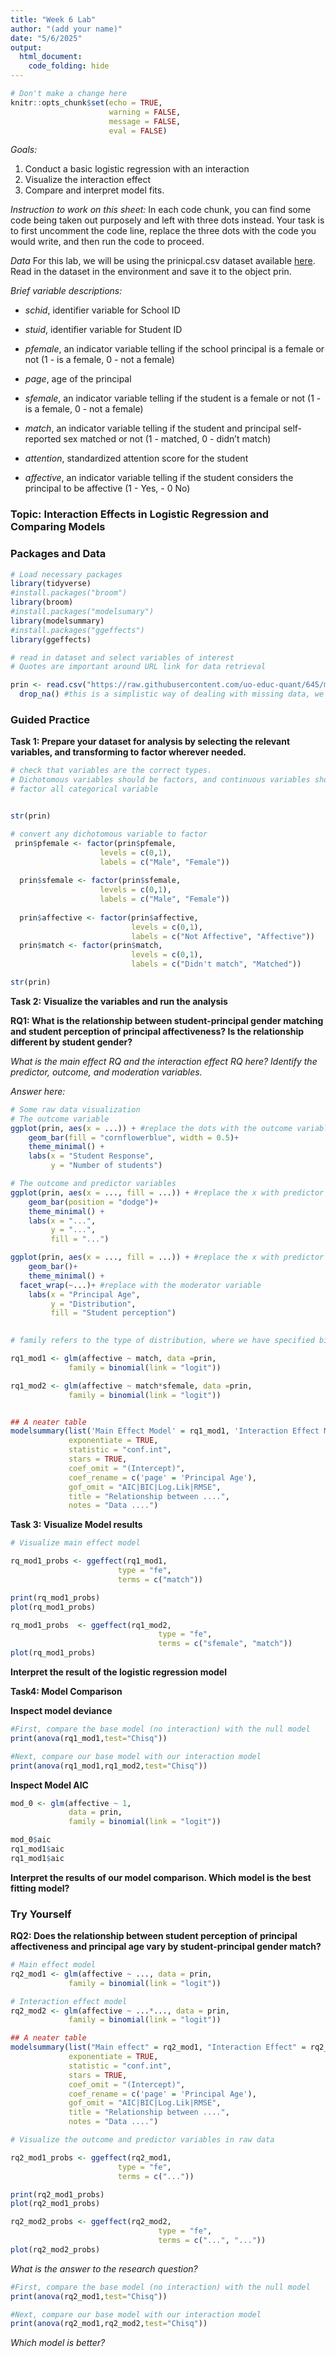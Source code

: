 ```yaml
---
title: "Week 6 Lab"
author: "(add your name)"
date: "5/6/2025"
output:
  html_document:
    code_folding: hide
---
```


```r

# Don't make a change here
knitr::opts_chunk$set(echo = TRUE,
                      warning = FALSE,
                      message = FALSE,
                      eval = FALSE)
```

*Goals:*

1. Conduct a basic logistic regression with an interaction
2. Visualize the interaction effect
3. Compare and interpret model fits.

*Instruction to work on this sheet:* In each code chunk, you can find some code being taken out purposely and left with three dots instead. Your task is to first uncomment the code line, replace the three dots with the code you would write, and then run the code to proceed.

*Data*
For this lab, we will be using the prinicpal.csv dataset available [here](https://raw.githubusercontent.com/uo-educ-quant/645/master/data/principal.csv). 
Read in the dataset in the environment and save it to the object prin.

*Brief variable descriptions:*

 - *schid*, identifier variable for School ID
 
 - *stuid*, identifier variable for Student ID
 
 - *pfemale*, an indicator variable telling if the school principal is a female or not (1 - is a female, 0 - not a female)
 
 - *page*, age of the principal
 
 - *sfemale*, an indicator variable telling if the student is a female or not (1 - is a female, 0 - not a female)
 
 - *match*, an indicator variable telling if the student and principal self-reported sex matched or not (1 - matched, 0 - didn't match)
 
 - *attention*, standardized attention score for the student
 
 - *affective*, an indicator variable telling if the student considers the principal to be affective (1 - Yes, - 0 No)
 
 
 
### Topic: Interaction Effects in Logistic Regression and Comparing Models

### Packages and Data 

```r
# Load necessary packages 
library(tidyverse)
#install.packages("broom")
library(broom)
#install.packages("modelsumary")
library(modelsummary)
#install.packages("ggeffects")
library(ggeffects)

# read in dataset and select variables of interest 
# Quotes are important around URL link for data retrieval 

prin <- read.csv("https://raw.githubusercontent.com/uo-educ-quant/645/master/data/principal.csv") %>% 
  drop_na() #this is a simplistic way of dealing with missing data, we simply drop observations with missingness on any row
```

### Guided Practice

**Task 1: Prepare your dataset for analysis by selecting the relevant variables, and transforming to factor wherever needed.**

```r
# check that variables are the correct types. 
# Dichotomous variables should be factors, and continuous variables should be numeric (num) or integers (int).
# factor all categorical variable


str(prin)

# convert any dichotomous variable to factor
 prin$pfemale <- factor(prin$pfemale,
                    levels = c(0,1),
                    labels = c("Male", "Female"))
 
  prin$sfemale <- factor(prin$sfemale,
                    levels = c(0,1),
                    labels = c("Male", "Female"))
  
  prin$affective <- factor(prin$affective, 
                           levels = c(0,1),
                           labels = c("Not Affective", "Affective"))
  prin$match <- factor(prin$match, 
                           levels = c(0,1),
                           labels = c("Didn't match", "Matched"))

str(prin)
```

**Task 2: Visualize the variables and run the analysis**

**RQ1: What is the relationship between student-principal gender matching and student perception of principal affectiveness? Is the relationship different by student gender?**

*What is the main effect RQ and the interaction effect RQ here? Identify the predictor, outcome, and moderation variables.*

*Answer here:*

```r
# Some raw data visualization
# The outcome variable
ggplot(prin, aes(x = ...)) + #replace the dots with the outcome variable
    geom_bar(fill = "cornflowerblue", width = 0.5)+
    theme_minimal() +
    labs(x = "Student Response",
         y = "Number of students")

# The outcome and predictor variables
ggplot(prin, aes(x = ..., fill = ...)) + #replace the x with predictor variable and fill with outcome variable
    geom_bar(position = "dodge")+
    theme_minimal() +
    labs(x = "...",
         y = "...",
         fill = "...")

ggplot(prin, aes(x = ..., fill = ...)) + #replace the x with predictor variable and fill with outcome variable
    geom_bar()+
    theme_minimal() +
  facet_wrap(~...)+ #replace with the moderator variable
    labs(x = "Principal Age",
         y = "Distribution",
         fill = "Student perception")
    
```


```r
# family refers to the type of distribution, where we have specified binomial, and the link asks for the link function that we want to use, which is the logit for a logistic regression.

rq1_mod1 <- glm(affective ~ match, data =prin,
             family = binomial(link = "logit"))

rq1_mod2 <- glm(affective ~ match*sfemale, data =prin,
             family = binomial(link = "logit"))


## A neater table        
modelsummary(list('Main Effect Model' = rq1_mod1, 'Interaction Effect Model' = rq1_mod2),
             exponentiate = TRUE,
             statistic = "conf.int",
             stars = TRUE,
             coef_omit = "(Intercept)",
             coef_rename = c('page' = 'Principal Age'),
             gof_omit = "AIC|BIC|Log.Lik|RMSE",
             title = "Relationship between ....",
             notes = "Data ....")
```

**Task 3: Visualize Model results**

```r
# Visualize main effect model

rq_mod1_probs <- ggeffect(rq1_mod1,
                        type = "fe",
                        terms = c("match")) 

print(rq_mod1_probs)
plot(rq_mod1_probs)

rq_mod1_probs  <- ggeffect(rq1_mod2,
                                 type = "fe",
                                 terms = c("sfemale", "match"))
plot(rq_mod1_probs)
```

**Interpret the result of the logistic regression model**

**Task4: Model Comparison**

**Inspect model deviance**

```r

#First, compare the base model (no interaction) with the null model
print(anova(rq1_mod1,test="Chisq"))

#Next, compare our base model with our interaction model
print(anova(rq1_mod1,rq1_mod2,test="Chisq"))

```

**Inspect Model AIC**

```r
mod_0 <- glm(affective ~ 1,
             data = prin,
             family = binomial(link = "logit"))

mod_0$aic
rq1_mod1$aic
rq1_mod1$aic
```

**Interpret the results of our model comparison. Which model is the best fitting model?**

### Try Yourself

**RQ2: Does the relationship between student perception of principal affectiveness and principal age vary by student-principal gender match?**

```r
# Main effect model
rq2_mod1 <- glm(affective ~ ..., data = prin,
             family = binomial(link = "logit"))

# Interaction effect model
rq2_mod2 <- glm(affective ~ ...*..., data = prin,
             family = binomial(link = "logit"))

## A neater table        
modelsummary(list("Main effect" = rq2_mod1, "Interaction Effect" = rq2_mod2),
             exponentiate = TRUE,
             statistic = "conf.int",
             stars = TRUE,
             coef_omit = "(Intercept)",
             coef_rename = c('page' = 'Principal Age'),
             gof_omit = "AIC|BIC|Log.Lik|RMSE",
             title = "Relationship between ....",
             notes = "Data ....")
```


```r
# Visualize the outcome and predictor variables in raw data

rq2_mod1_probs <- ggeffect(rq2_mod1,
                        type = "fe",
                        terms = c("...")) 

print(rq2_mod1_probs)
plot(rq2_mod1_probs)

rq2_mod2_probs <- ggeffect(rq2_mod2,
                                 type = "fe",
                                 terms = c("...", "..."))
plot(rq2_mod2_probs)
```
*What is the answer to the research question?*


```r

#First, compare the base model (no interaction) with the null model
print(anova(rq2_mod1,test="Chisq"))

#Next, compare our base model with our interaction model
print(anova(rq2_mod1,rq2_mod2,test="Chisq"))

```

*Which model is better?*



